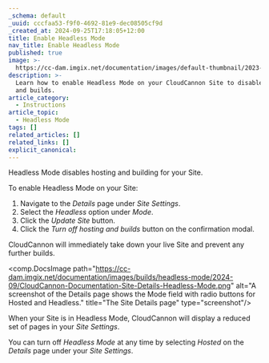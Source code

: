 ```yaml
---
_schema: default
_uuid: cccfaa53-f9f0-4692-81e9-dec08505cf9d
_created_at: 2024-09-25T17:18:05+12:00
title: Enable Headless Mode
nav_title: Enable Headless Mode
published: true
image: >-
  https://cc-dam.imgix.net/documentation/images/default-thumbnail/2023-Q4/CloudCannon-Documentation-Thumbnail.png
description: >-
  Learn how to enable Headless Mode on your CloudCannon Site to disable hosting
  and builds.
article_category:
  - Instructions
article_topic:
  - Headless Mode
tags: []
related_articles: []
related_links: []
explicit_canonical:
---
```

Headless Mode disables hosting and building for your Site.

To enable Headless Mode on your Site:

1. Navigate to the *Details* page under *Site Settings*.
2. Select the *Headless* option under *Mode*.
3. Click the *Update Site* button.
4. Click the *Turn off hosting and builds* button on the confirmation modal.

CloudCannon will immediately take down your live Site and prevent any further builds.

<comp.DocsImage path="https://cc-dam.imgix.net/documentation/images/builds/headless-mode/2024-09/CloudCannon-Documentation-Site-Details-Headless-Mode.png" alt="A screenshot of the Details page shows the Mode field with radio buttons for Hosted and Headless." title="The Site Details page" type="screenshot"/>

When your Site is in Headless Mode, CloudCannon will display a reduced set of pages in your *Site Settings*.

You can turn off *Headless Mode* at any time by selecting *Hosted* on the *Details* page under your *Site Settings*.